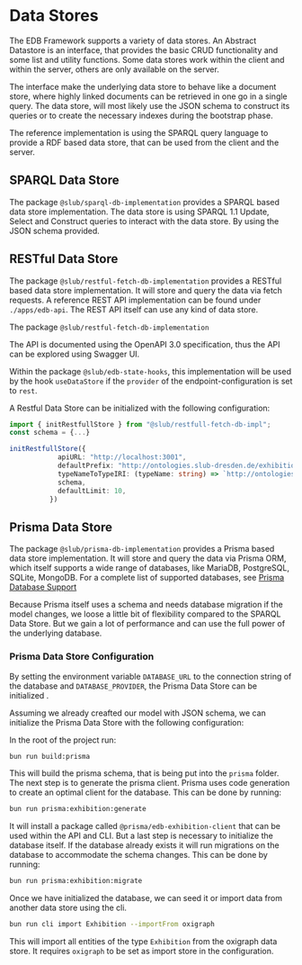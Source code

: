 
<Meta title="Data Stores" />

# Data Stores

The EDB Framework supports a variety of data stores. An Abstract Datastore is an interface, that provides the
basic CRUD functionality and some list and utility functions. Some data stores work within the client and within
the server, others are only available on the server.

  The interface make the underlying data store to behave like a document store, where highly linked documents can be
retrieved in one go in a single query. The data store, will most likely use the JSON schema to construct its queries or
to create the necessary indexes during the bootstrap phase.

  The reference implementation is using the SPARQL query language to provide a RDF based data store, that can be used
from the client and the server.


## SPARQL Data Store

The package `@slub/sparql-db-implementation` provides a SPARQL based data store implementation. The data store is
using SPARQL 1.1  Update, Select and Construct queries to interact with the data store. By using the JSON schema
provided.

## RESTful Data Store

The package `@slub/restful-fetch-db-implementation` provides a RESTful based data store implementation. It will store and query
the data via fetch requests. A reference REST API implementation can be found under `./apps/edb-api`. The REST API itself can
use any kind of data store.

The package `@slub/restful-fetch-db-implementation`

The API is documented using the OpenAPI 3.0 specification, thus the API can be explored using Swagger UI.

Within the package `@slub/edb-state-hooks`, this implementation will be used by the hook `useDataStore` if the `provider` of the endpoint-configuration
is set to `rest`.

A Restful Data Store can be initialized with the following configuration:

```typescript
import { initRestfullStore } from "@slub/restfull-fetch-db-impl";
const schema = {...}

initRestfullStore({
            apiURL: "http://localhost:3001",
            defaultPrefix: "http://ontologies.slub-dresden.de/exhibition#",
            typeNameToTypeIRI: (typeName: string) => `http://ontologies.slub-dresden.de/exhibition#${typeName}`,
            schema,
            defaultLimit: 10,
          })
```

## Prisma Data Store


The package `@slub/prisma-db-implementation` provides a Prisma based data store implementation. It will store and query
the data via Prisma ORM, which itself supports a wide range of databases, like MariaDB, PostgreSQL, SQLite, MongoDB.
For a complete list of supported databases, see [Prisma Database Support](https://www.prisma.io/docs/orm/reference/supported-databases)

Because Prisma itself uses a schema and needs database migration if the model changes, we loose a little bit of flexibility
compared to the SPARQL Data Store. But we gain a lot of performance and can use the full power of the underlying database.

### Prisma Data Store Configuration

By setting the environment variable `DATABASE_URL`  to the connection string of the database
and `DATABASE_PROVIDER`, the Prisma Data Store can be initialized .

Assuming we already creafted our model with JSON schema, we can initialize the Prisma Data Store with the following configuration:

In the root of the project run:

  ```bash
bun run build:prisma
```

This will build the prisma schema, that is being put into the `prisma` folder.
The next step is to generate the prisma client. Prisma uses code generation
to create an optimal client for the database. This can be done by running:

```bash
bun run prisma:exhibition:generate
```

It will install a package called `@prisma/edb-exhibition-client` that can be used within the API
and CLI. But a last step is necessary to initialize the database itself. If the database already exists
it will run migrations on the database to accommodate the schema changes. This can be done by running:

```bash
bun run prisma:exhibition:migrate
```

Once we have initialized the database, we can seed it or import data from another data store using the cli.

```bash
bun run cli import Exhibition --importFrom oxigraph
```

This will import all entities of the type `Exhibition` from the oxigraph data store.
It requires `oxigraph` to be set as import store in the configuration.


